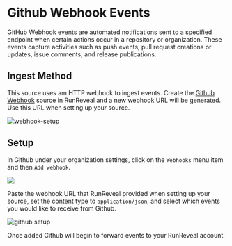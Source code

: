 # Github Webhook Events

GitHub Webhook events are automated notifications sent to a specified endpoint when certain actions occur in a repository or organization. 
These events capture activities such as push events, pull request creations or updates, issue comments, and release publications.

## Ingest Method

This source uses am HTTP webhook to ingest events. Create the [Github Webhook](https://runreveal.com/dash/sources/add/github-webhook) source in RunReveal and a new webhook URL will be generated. Use this URL when setting up your source.

![webhook-setup](/webhook-setup.png)


## Setup

In Github under your organization settings, click on the `Webhooks` menu item and then `Add webhook`.

<img src="/github-webhook-2.png"/>

Paste the webhook URL that RunReveal provided when setting up your source, set the content type to `application/json`, and select which events you would like to receive from Github.

![github setup](/github-webhook-setup.png)

Once added Github will begin to forward events to your RunReveal account.